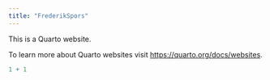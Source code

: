 ```yaml
---
title: "FrederikSpors"
---
```


This is a Quarto website.

To learn more about Quarto websites visit <https://quarto.org/docs/websites>.

```r
1 + 1
```
